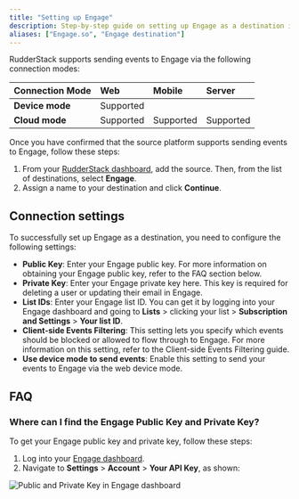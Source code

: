 ```yaml
---
title: "Setting up Engage"
description: Step-by-step guide on setting up Engage as a destination in RudderStack.
aliases: ["Engage.so", "Engage destination"]
---
```


RudderStack supports sending events to Engage via the following <Link to="/destinations/rudderstack-connection-modes/">connection modes</Link>:

| **Connection Mode** | **Web**       | **Mobile**    | **Server**    |
| :------------------ | :------------ | :------------ | :------------ |
| **Device mode**     |        Supported       |               |               |
| **Cloud mode**      |        Supported       |  Supported   |   Supported            |

Once you have confirmed that the source platform supports sending events to Engage, follow these steps:

1. From your [RudderStack dashboard](https://app.rudderstack.com/), add the source. Then, from the list of destinations, select **Engage**.
2. Assign a name to your destination and click **Continue**.

## Connection settings

To successfully set up Engage as a destination, you need to configure the following settings:

- **Public Key**: Enter your Engage public key. For more information on obtaining your Engage public key, refer to the <Link to="#faq">FAQ</Link> section below.
- **Private Key**: Enter your Engage private key here. This key is required for deleting a user or updating their email in Engage.
- **List IDs**: Enter your Engage list ID. You can get it by logging into your Engage dashboard and going to **Lists** > clicking your list > **Subscription and Settings** > **Your list ID**.
- **Client-side Events Filtering**: This setting lets you specify which events should be blocked or allowed to flow through to Engage. For more information on this setting, refer to the <Link to="/sources/sdks/event-filtering/">Client-side Events Filtering</Link> guide.
- **Use device mode to send events**: Enable this setting to send your events to Engage via the <Link to="https://www.rudderstack.com/docs/destinations/rudderstack-connection-modes/#device-mode">web device mode</Link>.

## FAQ 

### Where can I find the Engage Public Key and Private Key?

To get your Engage public key and private key, follow these steps:

1. Log into your [Engage dashboard](https://app.engage.so/auth/login).
2. Navigate to **Settings** > **Account** > **Your API Key**, as shown:

<img src="../../../assets/event-stream-destinations/engage-public-private-key.png" alt="Public and Private Key in Engage dashboard" />